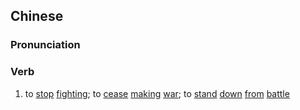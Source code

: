{{also|罢战}}
==Chinese==
{{zh-forms|s=罢战}}

===Pronunciation===
{{zh-pron
|m=bàzhàn
|cat=v
}}

===Verb===
{{zh-verb}}

# {{lb|zh|literary}} to [[stop]] [[fighting]]; to [[cease]] [[making]] [[war]]; to [[stand]] [[down]] [[from]] [[battle]]